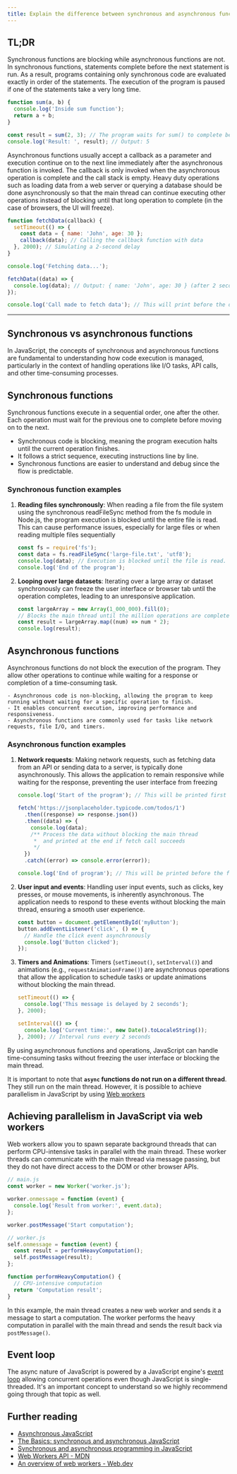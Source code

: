 ```yaml
---
title: Explain the difference between synchronous and asynchronous functions in JavaScript
---
```


## TL;DR

Synchronous functions are blocking while asynchronous functions are not. In synchronous functions, statements complete before the next statement is run. As a result, programs containing only synchronous code are evaluated exactly in order of the statements. The execution of the program is paused if one of the statements take a very long time.

```js live
function sum(a, b) {
  console.log('Inside sum function');
  return a + b;
}

const result = sum(2, 3); // The program waits for sum() to complete before assigning the result
console.log('Result: ', result); // Output: 5
```

Asynchronous functions usually accept a callback as a parameter and execution continue on to the next line immediately after the asynchronous function is invoked. The callback is only invoked when the asynchronous operation is complete and the call stack is empty. Heavy duty operations such as loading data from a web server or querying a database should be done asynchronously so that the main thread can continue executing other operations instead of blocking until that long operation to complete (in the case of browsers, the UI will freeze).

```js live
function fetchData(callback) {
  setTimeout(() => {
    const data = { name: 'John', age: 30 };
    callback(data); // Calling the callback function with data
  }, 2000); // Simulating a 2-second delay
}

console.log('Fetching data...');

fetchData((data) => {
  console.log(data); // Output: { name: 'John', age: 30 } (after 2 seconds)
});

console.log('Call made to fetch data'); // This will print before the data is fetched
```

---

## Synchronous vs asynchronous functions

In JavaScript, the concepts of synchronous and asynchronous functions are fundamental to understanding how code execution is managed, particularly in the context of handling operations like I/O tasks, API calls, and other time-consuming processes.

## Synchronous functions

Synchronous functions execute in a sequential order, one after the other. Each operation must wait for the previous one to complete before moving on to the next.

- Synchronous code is blocking, meaning the program execution halts until the current operation finishes.
- It follows a strict sequence, executing instructions line by line.
- Synchronous functions are easier to understand and debug since the flow is predictable.

### Synchronous function examples

1. **Reading files synchronously**: When reading a file from the file system using the synchronous readFileSync method from the fs module in Node.js, the program execution is blocked until the entire file is read. This can cause performance issues, especially for large files or when reading multiple files sequentially

   ```js
   const fs = require('fs');
   const data = fs.readFileSync('large-file.txt', 'utf8');
   console.log(data); // Execution is blocked until the file is read.
   console.log('End of the program');
   ```

2. **Looping over large datasets**: Iterating over a large array or dataset synchronously can freeze the user interface or browser tab until the operation completes, leading to an unresponsive application.

   ```js live
   const largeArray = new Array(1_000_000).fill(0);
   // Blocks the main thread until the million operations are completed.
   const result = largeArray.map((num) => num * 2);
   console.log(result);
   ```

## Asynchronous functions

Asynchronous functions do not block the execution of the program. They allow other operations to continue while waiting for a response or completion of a time-consuming task.

    - Asynchronous code is non-blocking, allowing the program to keep running without waiting for a specific operation to finish.
    - It enables concurrent execution, improving performance and responsiveness.
    - Asynchronous functions are commonly used for tasks like network requests, file I/O, and timers.

### Asynchronous function examples

1. **Network requests**: Making network requests, such as fetching data from an API or sending data to a server, is typically done asynchronously. This allows the application to remain responsive while waiting for the response, preventing the user interface from freezing

   ```js live
   console.log('Start of the program'); // This will be printed first as program starts here

   fetch('https://jsonplaceholder.typicode.com/todos/1')
     .then((response) => response.json())
     .then((data) => {
       console.log(data);
       /** Process the data without blocking the main thread
        *  and printed at the end if fetch call succeeds
        */
     })
     .catch((error) => console.error(error));

   console.log('End of program'); // This will be printed before the fetch callback
   ```

2. **User input and events**: Handling user input events, such as clicks, key presses, or mouse movements, is inherently asynchronous. The application needs to respond to these events without blocking the main thread, ensuring a smooth user experience.

   ```js
   const button = document.getElementById('myButton');
   button.addEventListener('click', () => {
     // Handle the click event asynchronously
     console.log('Button clicked');
   });
   ```

3. **Timers and Animations**: Timers (`setTimeout()`, `setInterval()`) and animations (e.g., `requestAnimationFrame()`) are asynchronous operations that allow the application to schedule tasks or update animations without blocking the main thread.

   ```js live
   setTimeout(() => {
     console.log('This message is delayed by 2 seconds');
   }, 2000);

   setInterval(() => {
     console.log('Current time:', new Date().toLocaleString());
   }, 2000); // Interval runs every 2 seconds
   ```

By using asynchronous functions and operations, JavaScript can handle time-consuming tasks without freezing the user interface or blocking the main thread.

It is important to note that **`async` functions do not run on a different thread**. They still run on the main thread. However, it is possible to achieve parallelism in JavaScript by using [Web workers](https://developer.mozilla.org/en-US/docs/Web/API/Web_Workers_API/Using_web_workers)

## Achieving parallelism in JavaScript via web workers

Web workers allow you to spawn separate background threads that can perform CPU-intensive tasks in parallel with the main thread. These worker threads can communicate with the main thread via message passing, but they do not have direct access to the DOM or other browser APIs.

```js
// main.js
const worker = new Worker('worker.js');

worker.onmessage = function (event) {
  console.log('Result from worker:', event.data);
};

worker.postMessage('Start computation');
```

```js
// worker.js
self.onmessage = function (event) {
  const result = performHeavyComputation();
  self.postMessage(result);
};

function performHeavyComputation() {
  // CPU-intensive computation
  return 'Computation result';
}
```

In this example, the main thread creates a new web worker and sends it a message to start a computation. The worker performs the heavy computation in parallel with the main thread and sends the result back via `postMessage()`.

## Event loop

The async nature of JavaScript is powered by a JavaScript engine's [event loop](/questions/quiz/what-is-event-loop-what-is-the-difference-between-call-stack-and-task-queue) allowing concurrent operations even though JavaScript is single-threaded. It's an important concept to understand so we highly recommend going through that topic as well.

## Further reading

- [Asynchronous JavaScript](https://developer.mozilla.org/en-US/docs/Learn/JavaScript/Asynchronous)
- [The Basics: synchronous and asynchronous JavaScript](https://www.linkedin.com/pulse/basics-synchronous-asynchronous-javascript-abdulkabir-okeowo)
- [Synchronous and asynchronous programming in JavaScript](https://code.pieces.app/blog/synchronous-and-asynchronous-programming-in-javascript)
- [Web Workers API - MDN](https://developer.mozilla.org/en-US/docs/Web/API/Web_Workers_API)
- [An overview of web workers - Web.dev](https://web.dev/learn/performance/web-worker-overview)
